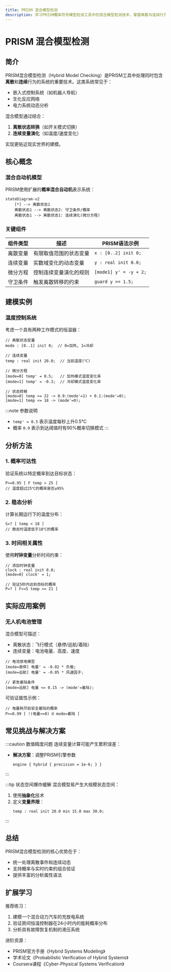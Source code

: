 ```yaml
---
title: PRISM 混合模型检测
description: 学习PRISM概率符号模型检测工具中的混合模型检测技术，掌握离散与连续行为结合的建模分析方法。
---
```


# PRISM 混合模型检测

## 简介

PRISM混合模型检测（Hybrid Model Checking）是PRISM工具中处理同时包含**离散**和**连续**行为的系统的重要技术。这类系统常见于：

- 嵌入式控制系统（如机器人导航）
- 生化反应网络
- 电力系统动态分析

混合模型通过结合：
1. **离散状态转换**（如开关模式切换）
2. **连续变量演化**（如温度/速度变化）

实现更贴近现实世界的建模。

## 核心概念

### 混合自动机模型
PRISM使用扩展的**概率混合自动机**表示系统：

```mermaid
stateDiagram-v2
    [*] --> 离散状态1
    离散状态1 --> 离散状态2: 守卫条件/概率
    离散状态1 --> 离散状态1: 连续演化(微分方程)
```

### 关键组件
| 组件类型       | 描述                          | PRISM语法示例            |
|----------------|-----------------------------|--------------------------|
| 离散变量       | 有限取值范围的状态变量         | `x : [0..2] init 0;`     |
| 连续变量       | 实数域变化的动态变量           | `y : real init 0.0;`     |
| 微分方程       | 控制连续变量演化的规则          | `[mode1] y' = -y + 2;`   |
| 守卫条件       | 触发离散转移的约束             | `guard y >= 1.5;`        |

## 建模实例

### 温度控制系统
考虑一个具有两种工作模式的恒温器：

```prism
// 离散状态变量
mode : [0..1] init 0;  // 0=加热, 1=冷却

// 连续变量
temp : real init 20.0;  // 当前温度(℃)

// 微分方程
[mode=0] temp' = 0.5;   // 加热模式温度变化率
[mode=1] temp' = -0.3;  // 冷却模式温度变化率

// 状态转移
[mode=0] temp >= 22 -> 0.9:(mode'=1) + 0.1:(mode'=0);
[mode=1] temp <= 18 -> (mode'=0);
```

:::note 参数说明
- `temp' = 0.5` 表示温度每秒上升0.5℃
- 概率 `0.9` 表示到达阈值时有90%概率切换模式
:::

## 分析方法

### 1. 概率可达性
验证系统以特定概率到达目标状态：

```prism
P>=0.95 [ F temp > 25 ]
// 温度超过25℃的概率是否≥95%
```

### 2. 稳态分析
计算长期运行下的温度分布：

```prism
S=? [ temp < 18 ]
// 稳态时温度低于18℃的概率
```

### 3. 时间相关属性
使用**时钟变量**分析时间约束：

```prism
// 添加时钟变量
clock : real init 0.0;
[mode=0] clock' = 1;

// 验证5秒内达到目标的概率
P=? [ F<=5 temp >= 21 ]
```

## 实际应用案例

### 无人机电池管理
混合模型可描述：
- 离散状态：飞行模式（悬停/巡航/着陆）
- 连续变量：电池电量、高度、速度

```prism
// 电池放电模型
[mode=悬停] 电量' = -0.02 * 负载;
[mode=巡航] 电量' = -0.05 * 风速因子;

// 紧急着陆条件
[mode=巡航] 电量 <= 0.15 -> (mode'=着陆);
```

可验证属性示例：
```prism
// 电量耗尽前安全着陆的概率
P>=0.99 [ !(电量<=0) U mode=着陆 ]
```

## 常见挑战与解决方案

:::caution 数值精度问题
连续变量计算可能产生累积误差：
- **解决方案**：调整PRISM引擎参数
  ```prism
  engine { hybrid { precision = 1e-6; } }
  ```
:::

:::tip 状态空间爆炸缓解
混合模型易产生大规模状态空间：
1. 使用**抽象化**技术
2. 定义**变量界限**：
   ```prism
   temp : real init 20.0 min 15.0 max 30.0;
   ```
:::

## 总结

PRISM混合模型检测的核心优势在于：
- 统一处理离散事件和连续动态
- 支持概率与实时约束的组合验证
- 提供丰富的分析属性语法

## 扩展学习

推荐练习：
1. 建模一个混合动力汽车的充放电系统
2. 验证房间恒温控制器在24小时内的能耗概率分布
3. 分析具有故障恢复机制的液压系统

进阶资源：
- PRISM官方手册《Hybrid Systems Modeling》
- 学术论文《Probabilistic Verification of Hybrid Systems》
- Coursera课程《Cyber-Physical Systems Verification》